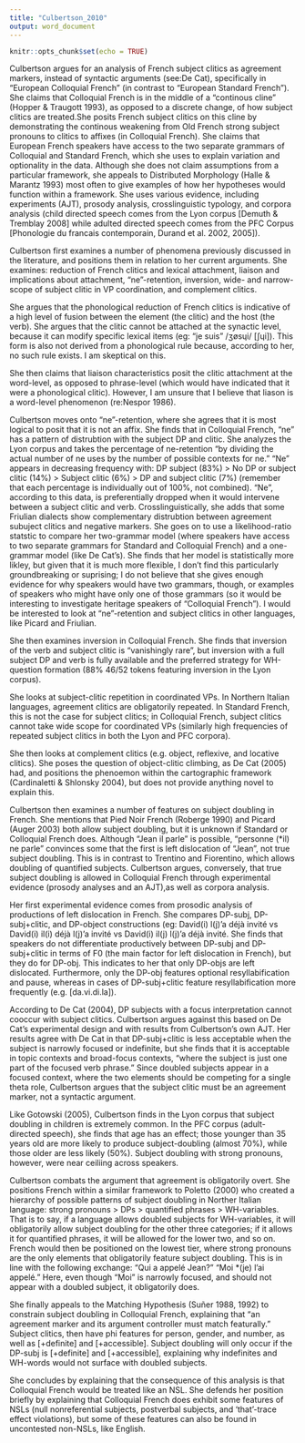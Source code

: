 ```yaml
---
title: "Culbertson_2010"
output: word_document
---
```


```r
knitr::opts_chunk$set(echo = TRUE)
```

Culbertson argues for an analysis of French subject clitics as agreement markers, instead of syntactic arguments (see:De Cat), specifically in "European Colloquial French" (in contrast to "European Standard French"). She claims that Colloquial French is in the middle of a "continous cline" (Hopper & Traugott 1993), as opposed to a discrete change, of how subject clitics are treated.She posits French subject clitics on this cline by demonstrating the continous weakening from Old French strong subject pronouns to clitics to affixes (in Colloquial French). She claims that European French speakers have access to the two separate grammars of Colloquial and Standard French, which she uses to explain variation and optionality in the data. Although she does not claim assumptions from a particular framework, she appeals to Distributed Morphology (Halle & Marantz 1993) most often to give examples of how her hypotheses would function within a framework. She uses various evidence, including experiments (AJT), prosody analysis, crosslinguistic typology, and corpora analysis (child directed speech comes from the Lyon corpus [Demuth & Tremblay 2008] while adulted directed speech comes from the PFC Corpus [Phonologie du francais contemporain, Durand et al. 2002, 2005]).

Culbertson first examines a number of phenomena previously discussed in the literature, and positions them in relation to her current arguments. She examines: reduction of French clitics and lexical attachment, liaison and implications about attachment, "ne"-retention, inversion, wide- and narrow-scope of subject clitic in VP coordination, and complement clitics.  

She argues that the phonological reduction of French clitics is indicative of a high level of fusion between the element (the clitic) and the host (the verb). She argues that the clitic cannot be attached at the synactic level, because it can modify specific lexical items (eg: "je suis" /ʒøsɥi/ [ʃɥi]). This form is also not derived from a phonological rule because, according to her, no such rule exists. I am skeptical on this.

She then claims that liaison characteristics posit the clitic attachment at the word-level, as opposed to phrase-level (which would have indicated that it were a phonological clitic). However, I am unsure that I believe that liason is a word-level phenomenon (re:Nespor 1986).

Culbertson moves onto "ne"-retention, where she agrees that it is most logical to posit that it is not an affix. She finds that in Colloquial French, "ne" has a pattern of distrubtion with the subject DP and clitic. She analyzes the Lyon corpus and takes the percentage of ne-retention "by dividing the actual number of ne uses by the number of possible contexts for ne." "Ne" appears in decreasing frequency with: DP subject (83%) > No DP or subject clitic (14%) > Subject clitic (6%) > DP and subject clitic (7%) (remember that each percentage is individually out of 100%, not combined). "Ne", according to this data, is preferentially dropped when it would intervene between a subject clitic and verb. Crosslinguistically, she adds that some Friulian dialects show complementary distrubtion between agreement subuject clitics and negative markers. She goes on to use a likelihood-ratio statstic to compare her two-grammar model (where speakers have access to two separate grammars for Standard and Colloquial French) and a one-grammar model (like De Cat's). She finds that her model is statistically more likley, but given that it is much more flexible, I don't find this particularly groundbreaking or suprising; I do not believe that she gives enough evidence for why speakers would have two grammars, though, or examples of speakers who might have only one of those grammars (so it would be interesting to investigate heritage speakers of "Colloquial French"). I would be interested to look at "ne"-retention and subject clitics in other languages, like Picard and Friulian.

She then examines inversion in Colloquial French. She finds that inversion of the verb and subject clitic is "vanishingly rare", but inversion with a full subject DP and verb is fully available and the preferred strategy for WH-question formation (88% 46/52 tokens featuring inversion in the Lyon corpus). 

She looks at subject-clitic repetition in coordinated VPs. In Northern Italian languages, agreement clitics are obligatorily repeated. In Standard French, this is not the case for subject clitics; in Colloquial French, subject clitics cannot take wide scope for coordinated VPs (similarly high frequencies of repeated subject clitics in both the Lyon and PFC corpora).

She then looks at complement clitics (e.g. object, reflexive, and locative clitics). She poses the question of object-clitic climbing, as De Cat (2005) had, and positions the phenoemon within the cartographic framework (Cardinaletti & Shlonsky 2004), but does not provide anything novel to explain this.

Culbertson then examines a number of features on subject doubling in French. She mentions that Pied Noir French (Roberge 1990) and Picard (Auger 2003) both allow subject doubling, but it is unknown if Standard or Colloquial French does. Although "Jean il parle" is possible, "personne (\*il) ne parle" convinces some that the first is left dislocation of "Jean", not true subject doubling. This is in contrast to Trentino and Fiorentino, which allows doubling of quantified subjects. Culbertson argues, conversely, that true subject doubling is allowed in Colloquial French through experimental evidence (prosody analyses and an AJT),as well as corpora analysis.

Her first experimental evidence comes from prosodic analysis of productions of left dislocation in French. She compares DP-subj, DP-subj+clitic, and DP-object constructions (eg: David(i) l(j)'a déjà invité vs David(i) il(i) déjà l(j)'a invité vs David(i) il(j) l(j)'a déjà invité. She finds that speakers do not differentiate productively between DP-subj and DP-subj+clitic in terms of F0 (the main factor for left dislocation in French), but they do for DP-obj. This indicates to her that only DP-objs are left dislocated. Furthermore, only the DP-obj features optional resyllabification and pause, whereas in cases of DP-subj+clitic feature resyllabification more frequently (e.g. [da.vi.di.la]).

According to De Cat (2004), DP subjects with a focus interpretation cannot cooccur with subject clitics. Culbertson argues against this based on De Cat's experimental design and with results from Culbertson's own AJT. Her results agree with De Cat in that DP-subj+clitic is less acceptable when the subject is narrowly focused or indefinite, but she finds that it is acceptable in topic contexts and broad-focus contexts, "where the subject is just one part of the focused verb phrase." Since doubled subjects appear in a focused context, where the two elements should be competing for a single theta role, Culbertson argues that the subject clitic must be an agreement marker, not a syntactic argument.

Like Gotowski (2005), Culbertson finds in the Lyon corpus that subject doubling in children is extremely common. In the PFC corpus (adult-directed speech), she finds that age has an effect; those younger than 35 years old are more likely to produce subject-doubling (almost 70%), while those older are less likely (50%). Subject doubling with strong pronouns, however, were near ceiliing across speakers.

Culbertson combats the argument that agreement is obligatorily overt. She positions French within a similar framework to Poletto (2000) who created a hierarchy of possible patterns of subject doubling in Norther Italian language: strong pronouns > DPs > quantified phrases > WH-variables. That is to say, if a language allows doubled subjects for WH-variables, it will obligatorily allow subject doubling for the other three categories; if it allows it for quantified phrases, it will be allowed for the lower two, and so on. French would then be positioned on the lowest tier, where strong pronouns are the only elements that obligatorily feature subject doubling. This is in line with the following exchange: "Qui a appelé Jean?" "Moi \*(je) l'ai appelé." Here, even though "Moi" is narrowly focused, and should not appear with a doubled subject, it obligatorily does.

She finally appeals to the Matching Hypothesis (Suñer 1988, 1992) to constrain subject doubling in Colloquial French, explaining that "an agreement marker and its argument controller must match featurally." Subject clitics, then have phi features for person, gender, and number, as well as [+definite] and [+accessible]. Subject doubling will only occur if the DP-subj is [+definite] and [+accessible], explaining why indefinites and WH-words would not surface with doubled subjects.

She concludes by explaining that the consequence of this analysis is that Colloquial French would be treated like an NSL. She defends her position briefly by explaining that Colloquial French does exhibit some features of NSLs (null nonreferential subjects, postverbal subjects, and 'that'-trace effect violations), but some of these features can also be found in uncontested non-NSLs, like English.